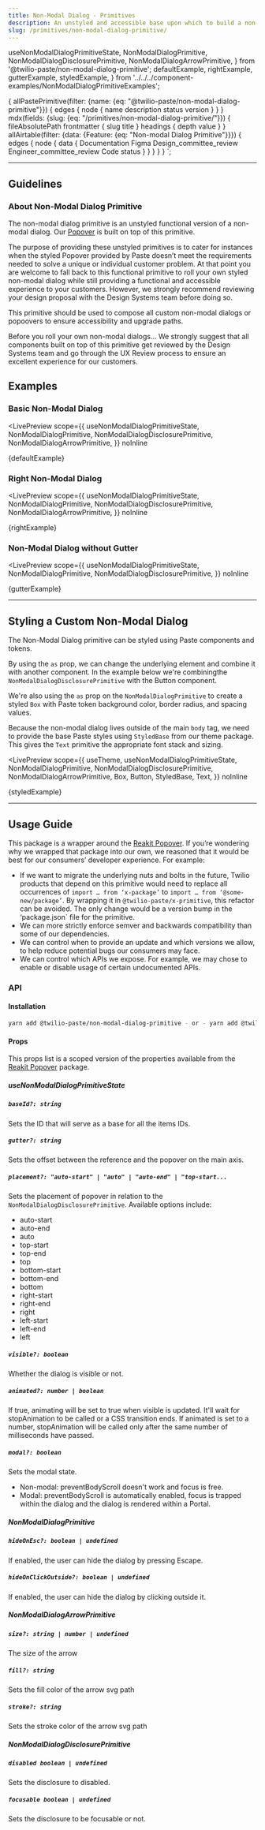 ```yaml
---
title: Non-Modal Dialog - Primitives
description: An unstyled and accessible base upon which to build a non-modal dialog.
slug: /primitives/non-modal-dialog-primitive/
---
```


  useNonModalDialogPrimitiveState,
  NonModalDialogPrimitive,
  NonModalDialogDisclosurePrimitive,
  NonModalDialogArrowPrimitive,
} from '@twilio-paste/non-modal-dialog-primitive';
  defaultExample,
  rightExample,
  gutterExample,
  styledExample,
} from '../../../component-examples/NonModalDialogPrimitiveExamples';

  {
    allPastePrimitive(filter: {name: {eq: "@twilio-paste/non-modal-dialog-primitive"}}) {
      edges {
        node {
          name
          description
          status
          version
        }
      }
    }
    mdx(fields: {slug: {eq: "/primitives/non-modal-dialog-primitive/"}}) {
      fileAbsolutePath
      frontmatter {
        slug
        title
      }
      headings {
        depth
        value
      }
    }
    allAirtable(filter: {data: {Feature: {eq: "Non-modal Dialog Primitive"}}}) {
      edges {
        node {
          data {
            Documentation
            Figma
            Design_committee_review
            Engineer_committee_review
            Code
            status
          }
        }
      }
    }
  }
`;

<ComponentHeader
  name="Non-Modal Dialog Primitive"
  categoryRoute={SidebarCategoryRoutes.PRIMITIVES}
  githubUrl="https://github.com/twilio-labs/paste/tree/main/packages/paste-core/primitives/non-modal-dialog"
  storybookUrl="/?path=/story/primitives-non-modal-dialog--simple-non-modal-dialog"
  packageName={props.data.allPastePrimitive.edges[0].node.name}
  version={props.data.allPastePrimitive.edges[0].node.version}
  description={props.data.allPastePrimitive.edges[0].node.description}
  status={props.data.allPastePrimitive.edges[0].node.status}
  figmaStatus={props.data.allAirtable.edges[0].node.data.Figma}
  designCommitteeStatus={props.data.allAirtable.edges[0].node.data.Design_committee_review}
  engineerCommitteeStatus={props.data.allAirtable.edges[0].node.data.Engineer_committee_review}
/>

---

<contentwrapper>

<PageAside data={props.data.mdx} />

<content>

## Guidelines

### About Non-Modal Dialog Primitive

The non-modal dialog primitive is an unstyled functional version of a non-modal dialog. Our [Popover](/components/popover) is built on top of this primitive.

The purpose of providing these unstyled primitives is to cater for instances when the styled Popover provided by Paste doesn’t meet the requirements needed to solve a unique or individual customer problem. At that point you are welcome to fall back to this functional primitive to roll your own styled non-modal dialog while still providing a functional and accessible experience to your customers. However, we strongly recommend reviewing your design proposal with the Design Systems team before doing so.

This primitive should be used to compose all custom non-modal dialogs or popoovers to ensure accessibility and upgrade paths.

<Callout variant="warning">
  <CalloutTitle as="h3">Before you roll your own non-modal dialogs...</CalloutTitle>
  <CalloutText>
    We strongly suggest that all components built on top of this primitive get reviewed by the Design Systems team and
    go through the UX Review process to ensure an excellent experience for our customers.
  </CalloutText>
</Callout>

## Examples

### Basic Non-Modal Dialog

<LivePreview
  scope={{
    useNonModalDialogPrimitiveState,
    NonModalDialogPrimitive,
    NonModalDialogDisclosurePrimitive,
    NonModalDialogArrowPrimitive,
  }}
  noInline
>
  {defaultExample}
</LivePreview>

### Right Non-Modal Dialog

<LivePreview
  scope={{
    useNonModalDialogPrimitiveState,
    NonModalDialogPrimitive,
    NonModalDialogDisclosurePrimitive,
    NonModalDialogArrowPrimitive,
  }}
  noInline
>
  {rightExample}
</LivePreview>

### Non-Modal Dialog without Gutter

<LivePreview
  scope={{
    useNonModalDialogPrimitiveState,
    NonModalDialogPrimitive,
    NonModalDialogDisclosurePrimitive,
  }}
  noInline
>
  {gutterExample}
</LivePreview>

---

## Styling a Custom Non-Modal Dialog

The Non-Modal Dialog primitive can be styled using Paste components and tokens.

By using the `as` prop, we can change the underlying element and combine it with another component. In the
example below we're combiningthe `NonModalDialogDisclosurePrimitive` with the Button component.

We're also using the `as` prop on the `NonModalDialogPrimitive` to create a styled `Box` with Paste
token background color, border radius, and spacing values.

Because the non-modal dialog lives outside of the main `body` tag, we need to provide the base Paste styles using
`StyledBase` from our theme package. This gives the `Text` primitive the appropriate font stack and sizing.

<LivePreview
  scope={{
    useTheme,
    useNonModalDialogPrimitiveState,
    NonModalDialogPrimitive,
    NonModalDialogDisclosurePrimitive,
    NonModalDialogArrowPrimitive,
    Box,
    Button,
    StyledBase,
    Text,
  }}
  noInline
>
  {styledExample}
</LivePreview>

---

## Usage Guide

This package is a wrapper around the [Reakit Popover](https://reakit.io/docs/popover/). If you’re wondering why we wrapped that package into our own, we reasoned that it would be best for our consumers’ developer experience. For example:

- If we want to migrate the underlying nuts and bolts in the future, Twilio products that depend on this primitive would need to replace all occurrences of `import … from ‘x-package’` to `import … from ‘@some-new/package’`. By wrapping it in `@twilio-paste/x-primitive`, this refactor can be avoided. The only change would be a version bump in the ‘package.json` file for the primitive.
- We can more strictly enforce semver and backwards compatibility than some of our dependencies.
- We can control when to provide an update and which versions we allow, to help reduce potential bugs our consumers may face.
- We can control which APIs we expose. For example, we may chose to enable or disable usage of certain undocumented APIs.

### API

#### Installation

```bash
yarn add @twilio-paste/non-modal-dialog-primitive - or - yarn add @twilio-paste/core
```

#### Props

This props list is a scoped version of the properties available from the [Reakit Popover](https://reakit.io/docs/popover/) package.

##### useNonModalDialogPrimitiveState

##### `baseId?: string`

Sets the ID that will serve as a base for all the items IDs.

##### `gutter?: string`

Sets the offset between the reference and the popover on the main axis.

##### `placement?: "auto-start" | "auto" | "auto-end" | "top-start...`

Sets the placement of popover in relation to the `NonModalDialogDisclosurePrimitive`. Available options include:

- auto-start
- auto-end
- auto
- top-start
- top-end
- top
- bottom-start
- bottom-end
- bottom
- right-start
- right-end
- right
- left-start
- left-end
- left

##### `visible?: boolean`

Whether the dialog is visible or not.

##### `animated?: number | boolean`

If true, animating will be set to true when visible is updated. It'll wait for stopAnimation to be called or a CSS transition ends. If animated is set to a number, stopAnimation will be called only after the same number of milliseconds have passed.

##### `modal?: boolean`

Sets the modal state.

- Non-modal: preventBodyScroll doesn't work and focus is free.
- Modal: preventBodyScroll is automatically enabled, focus is trapped within the dialog and the dialog is rendered within a Portal.

##### NonModalDialogPrimitive

##### `hideOnEsc?: boolean | undefined`

If enabled, the user can hide the dialog by pressing Escape.

##### `hideOnClickOutside?: boolean | undefined`

If enabled, the user can hide the dialog by clicking outside it.

##### NonModalDialogArrowPrimitive

##### `size?: string | number | undefined`

The size of the arrow

##### `fill?: string`

Sets the fill color of the arrow svg path

##### `stroke?: string`

Sets the stroke color of the arrow svg path

##### NonModalDialogDisclosurePrimitive

##### `disabled boolean | undefined`

Sets the disclosure to disabled.

##### `focusable boolean | undefined`

Sets the disclosure to be focusable or not.

<ChangelogRevealer>
  <Changelog />
</ChangelogRevealer>

</content>

</contentwrapper>
